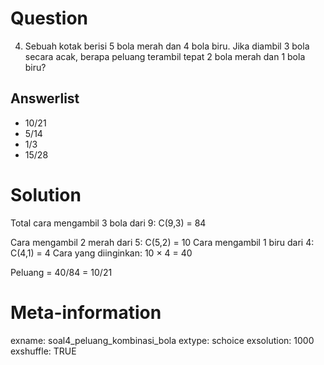 Question
========
(4) Sebuah kotak berisi 5 bola merah dan 4 bola biru. Jika diambil 3 bola secara acak, berapa peluang terambil tepat 2 bola merah dan 1 bola biru?

Answerlist
----------
* 10/21
* 5/14
* 1/3
* 15/28

Solution
========
Total cara mengambil 3 bola dari 9: C(9,3) = 84

Cara mengambil 2 merah dari 5: C(5,2) = 10
Cara mengambil 1 biru dari 4: C(4,1) = 4
Cara yang diinginkan: 10 × 4 = 40

Peluang = 40/84 = 10/21

Meta-information
================
exname: soal4_peluang_kombinasi_bola
extype: schoice
exsolution: 1000
exshuffle: TRUE
